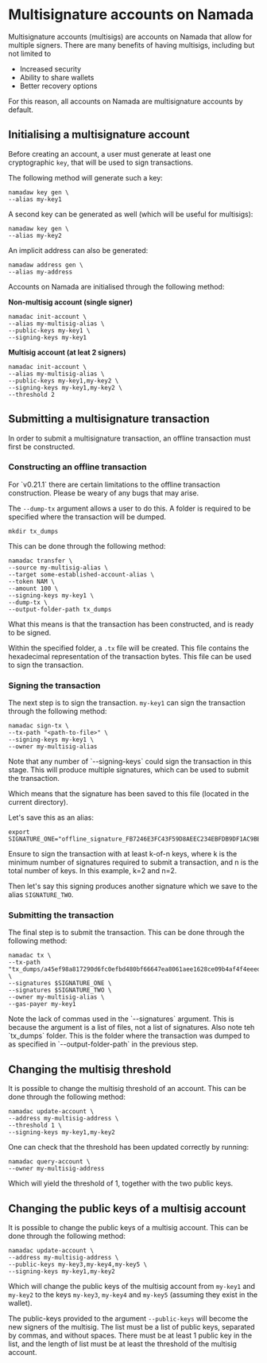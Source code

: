 
# Multisignature accounts on Namada

Multisignature accounts (multisigs) are accounts on Namada that allow for multiple signers. There are many benefits of having multisigs, including but not limited to 

- Increased security
- Ability to share wallets
- Better recovery options

For this reason, all accounts on Namada are multisignature accounts by default.

## Initialising a multisignature account

Before creating an account, a user must generate at least one cryptographic `key`, that will be used to sign transactions.

The following method will generate such a key:
```shell
namadaw key gen \
--alias my-key1
```
A second key can be generated as well (which will be useful for multisigs):
```shell
namadaw key gen \
--alias my-key2
```

An implicit address can also be generated:
```shell
namadaw address gen \
--alias my-address
```

Accounts on Namada are initialised through the following method:

**Non-multisig account (single signer)**
```shell
namadac init-account \
--alias my-multisig-alias \
--public-keys my-key1 \
--signing-keys my-key1
```

**Multisig account (at leat 2 signers)**
```shell
namadac init-account \
--alias my-multisig-alias \
--public-keys my-key1,my-key2 \
--signing-keys my-key1,my-key2 \
--threshold 2
```


## Submitting a multisignature transaction
In order to submit a multisignature transaction, an offline transaction must first be constructed. 

### Constructing an offline transaction
<Callout type="warning">
For `v0.21.1` there are certain limitations to the offline transaction construction. Please be weary of any bugs that may arise.
</Callout>

The `--dump-tx` argument allows a user to do this. A folder is required to be specified where the transaction will be dumped.

```shell
mkdir tx_dumps
```

This can be done through the following method:
```shell
namadac transfer \
--source my-multisig-alias \
--target some-established-account-alias \
--token NAM \
--amount 100 \
--signing-keys my-key1 \
--dump-tx \
--output-folder-path tx_dumps
```

What this means is that the transaction has been constructed, and is ready to be signed. 

Within the specified folder, a `.tx` file will be created. This file contains the hexadecimal representation of the transaction bytes. This file can be used to sign the transaction.

### Signing the transaction

The next step is to sign the transaction. `my-key1` can sign the transaction through the following method:
```shell
namadac sign-tx \
--tx-path "<path-to-file>" \
--signing-keys my-key1 \
--owner my-multisig-alias
```

<Callout type="info">
Note that any number of `--signing-keys` could sign the transaction in this stage. This will produce multiple signatures, which can be used to submit the transaction.
</Callout>


Which means that the signature has been saved to this file (located in the current directory). 

Let's save this as an alias:
```shell
export SIGNATURE_ONE="offline_signature_FB7246E3FC43F59D8AEEC234EBFDB9DF1AC9BB7B14E536D05A7E2617CA41D4CD_0.tx"
```

Ensure to sign the transaction with at least k-of-n keys, where k is the minimum number of signatures required to submit a transaction, and n is the total number of keys. In this example, k=2 and n=2.

Then let's say this signing produces another signature which we save to the alias `SIGNATURE_TWO`.

### Submitting the transaction

The final step is to submit the transaction. This can be done through the following method:
```shell
namadac tx \
--tx-path "tx_dumps/a45ef98a817290d6fc0efbd480bf66647ea8061aee1628ce09b4af4f4eeed1c2.tx" \
--signatures $SIGNATURE_ONE \
--signatures $SIGNATURE_TWO \
--owner my-multisig-alias \
--gas-payer my-key1
```

<Callout type="info">
Note the lack of commas used in the `--signatures` argument. This is because the argument is a list of files, not a list of signatures.
Also note teh `tx_dumps` folder. This is the folder where the transaction was dumped to as specified in `--output-folder-path` in the previous step.
</Callout>

## Changing the multisig threshold
It is possible to change the multisig threshold of an account. This can be done through the following method:
```shell
namadac update-account \
--address my-multisig-address \
--threshold 1 \
--signing-keys my-key1,my-key2
```

One can check that the threshold has been updated correctly by running:
```shell
namadac query-account \
--owner my-multisig-address
```
Which will yield the threshold of 1, together with the two public keys.

## Changing the public keys of a multisig account
It is possible to change the public keys of a multisig account. This can be done through the following method:
```shell
namadac update-account \
--address my-multisig-address \
--public-keys my-key3,my-key4,my-key5 \
--signing-keys my-key1,my-key2
```

Which will change the public keys of the multisig account from `my-key1` and `my-key2` to the keys `my-key3`, `my-key4` and `my-key5` (assuming they exist in the wallet).

The public-keys provided to the argument `--public-keys` will become the new signers of the multisig. The list must be a list of public keys, separated by commas, and without spaces. There must be at least 1 public key in the list, and the length of list must be at least the threshold of the multisig account.
